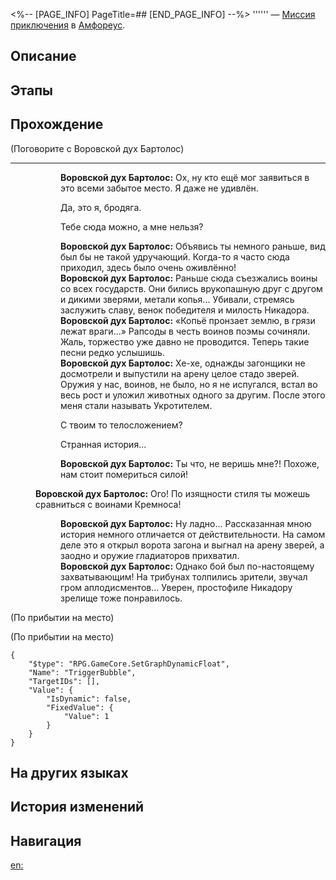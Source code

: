 <%-- [PAGE_INFO]
PageTitle=##
[END_PAGE_INFO] --%>
{{Дополнить|Диалоги.}}
{{Миссия Инфобокс
|id              = 4015705
|Название        = 
|Изображение     = Миссия .png
|Тип             = Миссия приключения
|Событие         = 
|Глава           = 
|Условия         = Завершена [[Миссия Освоения]] «[[О серебряная колесница, мчись на тёмные земли]]»
|Персонажи       = Воровской дух Бартолос; Первопроходец
|СтартЛокация    = [[Амфореус]] — [[Руины раздора каструма Кремноса]]
|Мир             = Амфореус
|Предыдущая      = 
|Следующая       = 
|Награды         = Звёздный нефрит*40; Небесная амброзия*60
}}
'''''' — [[Миссия приключения]] в [[Амфореус]].

==Описание==
{{Описание|<!--официальное описание из Перекрёстка судеб-->}}

==Этапы==


==Прохождение==
{{Дополнить}}

;(Поговорите с Воровской дух Бартолос)
----
::'''Воровской дух Бартолос:''' Ох, ну кто ещё мог заявиться в это всеми забытое место. Я даже не удивлён.
::{{Диалог|Стрелка}} Да, это я, {{MC|ж=космическая|м=космический}} бродяга.
::{{Диалог|Стрелка}} Тебе сюда можно, а мне нельзя?
::'''Воровской дух Бартолос:''' Объявись ты немного раньше, вид был бы не такой удручающий. Когда-то я часто сюда приходил, здесь было очень оживлённо!
::'''Воровской дух Бартолос:''' Раньше сюда съезжались воины со всех государств. Они бились врукопашную друг с другом и дикими зверями, метали копья... Убивали, стремясь заслужить славу, венок победителя и милость Никадора.
::'''Воровской дух Бартолос:''' «Копьё пронзает землю, в грязи лежат враги...» Рапсоды в честь воинов поэмы сочиняли. Жаль, торжество уже давно не проводится. Теперь такие песни редко услышишь.
::'''Воровской дух Бартолос:''' Хе-хе, однажды загонщики не досмотрели и выпустили на арену целое стадо зверей. Оружия у нас, воинов, не было, но я не испугался, встал во весь рост и уложил животных одного за другим. После этого меня стали называть Укротителем.
::{{Диалог|Стрелка}} С твоим то телосложением?
::{{Диалог|Стрелка}} Странная история...
::'''Воровской дух Бартолос:''' Ты что, не веришь мне?! Похоже, нам стоит помериться силой!
:;(Enter battle)
::{{Список врагов|mode=sent|Охотница ярости*2; Воровской дух Бартолос*1}}
:'''Воровской дух Бартолос:''' Ого! По изящности стиля ты можешь сравниться с воинами Кремноса!
::'''Воровской дух Бартолос:''' Ну ладно... Рассказанная мною история немного отличается от действительности. На самом деле это я открыл ворота загона и выгнал на арену зверей, а заодно и оружие гладиаторов прихватил.
::'''Воровской дух Бартолос:''' Однако бой был по-настоящему захватывающим! На трибунах толпились зрители, звучал гром аплодисментов... Уверен, простофиле Никадору зрелище тоже понравилось.
;(По прибытии на место)

;(По прибытии на место)
<pre>{
	"$type": "RPG.GameCore.SetGraphDynamicFloat",
	"Name": "TriggerBubble",
	"TargetIDs": [],
	"Value": {
		"IsDynamic": false,
		"FixedValue": {
			"Value": 1
		}
	}
}</pre>
{{Диалог Конец}}

==На других языках==
{{На других языках
|en   = 
|zhs  = 
|zht  = 
|ja   = 
|ko   = 
|es   = 
|fr   = 
|ru   = 
|th   = 
|vi   = 
|de   = 
|id   = 
|pt   = 
}}

==История изменений==
{{История изменений|3.5}}

==Навигация==
{{Миссия приключения Навбокс|Глава }}

[[en:]]
